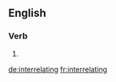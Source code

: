 ==English==

===Verb===
{{head|en|present participle}}

# {{present participle of|interrelate|lang=en|nocat=1}}

[[de:interrelating]]
[[fr:interrelating]]